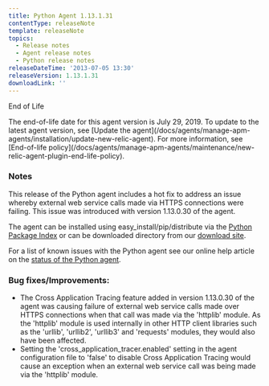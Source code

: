 ```yaml
---
title: Python Agent 1.13.1.31
contentType: releaseNote
template: releaseNote
topics:
  - Release notes
  - Agent release notes
  - Python release notes
releaseDateTime: '2013-07-05 13:30'
releaseVersion: 1.13.1.31
downloadLink: ''
---
```


End of Life

<Callout variant="important">
  The end-of-life date for this agent version is July 29, 2019. To update to the latest agent version, see [Update the agent](/docs/agents/manage-apm-agents/installation/update-new-relic-agent). For more information, see [End-of-life policy](/docs/agents/manage-apm-agents/maintenance/new-relic-agent-plugin-end-life-policy).
</Callout>

### Notes

This release of the Python agent includes a hot fix to address an issue whereby external web service calls made via HTTPS connections were failing. This issue was introduced with version 1.13.0.30 of the agent.

The agent can be installed using easy_install/pip/distribute via the [Python Package Index](https://pypi.python.org/pypi/newrelic) or can be downloaded directory from our [download site](http://download.newrelic.com/python_agent/release/).

For a list of known issues with the Python agent see our online help article on the [status of the Python agent](https://newrelic.com/docs/python/status-of-python-agent).

### Bug fixes/Improvements:

* The Cross Application Tracing feature added in version 1.13.0.30 of the agent was causing failure of external web service calls made over HTTPS connections when that call was made via the 'httplib' module. As the 'httplib' module is used internally in other HTTP client libraries such as the 'urllib', 'urllib2', 'urllib3' and 'requests' modules, they would also have been affected.
* Setting the 'cross_application_tracer.enabled' setting in the agent configuration file to 'false' to disable Cross Application Tracing would cause an exception when an external web service call was being made via the 'httplib' module.
